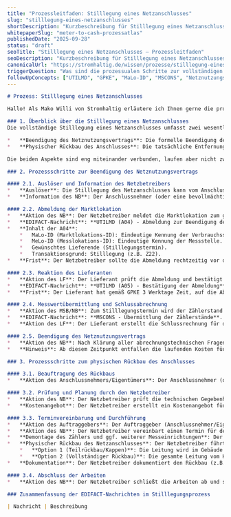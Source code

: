 ```yaml
---
title: "Prozessleitfaden: Stilllegung eines Netzanschlusses"
slug: "stilllegung-eines-netzanschlusses"
shortDescription: "Kurzbeschreibung für Stilllegung eines Netzanschlusses."
whitepaperSlug: "meter-to-cash-prozessatlas"
publishedDate: "2025-09-28"
status: "draft"
seoTitle: "Stilllegung eines Netzanschlusses – Prozessleitfaden"
seoDescription: "Kurzbeschreibung für Stilllegung eines Netzanschlusses."
canonicalUrl: "https://stromhaltig.de/wissen/prozesse/stilllegung-eines-netzanschlusses"
triggerQuestion: "Was sind die prozessualen Schritte zur vollständigen Stilllegung eines Netzanschlusses? Unterscheide dabei zwischen der Beendigung des Netznutzungsvertrags und dem physischen Rückbau des Anschlusses."
followUpConcepts: ["UTILMD", "GPKE", "MaLo-ID", "MSCONS", "Netznutzungsvertrag"]
---
```

```markdown
# Prozess: Stilllegung eines Netzanschlusses

Hallo! Als Mako Willi von Stromhaltig erläutere ich Ihnen gerne die prozessualen Schritte zur vollständigen Stilllegung eines Netzanschlusses, unterteilt in die Beendigung des Netznutzungsvertrags und den physischen Rückbau des Anschlusses.

### 1. Überblick über die Stilllegung eines Netzanschlusses
Die vollständige Stilllegung eines Netzanschlusses umfasst zwei wesentliche Aspekte:

*   **Beendigung des Netznutzungsvertrags**: Die formelle Beendigung des Vertragsverhältnisses zwischen dem Anschlussnehmer (Kunde) und dem Netzbetreiber (NB). Dies beinhaltet die Abmeldung der Marktlokation, die Klärung aller abrechnungstechnischen Fragen und die finale Abmeldung des Anschlusses im System des Netzbetreibers.
*   **Physischer Rückbau des Anschlusses**: Die tatsächliche Entfernung der physischen Verbindung zum Strom- oder Gasnetz. Dies kann die Entfernung des Zählers, die Kappe der Leitung oder die vollständige Demontage des Anschlusses umfassen.

Die beiden Aspekte sind eng miteinander verbunden, laufen aber nicht zwingend parallel ab. Die Beendigung des Netznutzungsvertrags ist in der Regel die Voraussetzung für den physischen Rückbau, kann aber auch zeitlich davon entkoppelt sein.

### 2. Prozessschritte zur Beendigung des Netznutzungsvertrags

#### 2.1. Auslöser und Information des Netzbetreibers
*   **Auslöser**: Die Stilllegung des Netzanschlusses kann vom Anschlussnehmer (z.B. bei Abriss eines Gebäudes), vom Grundstückseigentümer oder vom Lieferanten (in bestimmten Fällen) initiiert werden.
*   **Information des NB**: Der Anschlussnehmer (oder eine bevollmächtigte Person) informiert den Netzbetreiber schriftlich über den gewünschten Termin der Stilllegung. Dabei werden die MaLo-ID, Zählernummer und der Grund für die Stilllegung angegeben. Es ist wichtig, dem NB mitzuteilen, ob auch ein physischer Rückbau des Anschlusses gewünscht ist.

#### 2.2. Abmeldung der Marktlokation
*   **Aktion des NB**: Der Netzbetreiber meldet die Marktlokation zum gewünschten Stilllegungstermin ab.
*   **EDIFACT-Nachricht**: **UTILMD (A04) - Abmeldung zur Beendigung der Netznutzung**. Diese Nachricht wird an den aktuell zuständigen Lieferanten (LF) gesendet.
*   **Inhalt der A04**:
    *   MaLo-ID (Marktlokations-ID): Eindeutige Kennung der Verbrauchsstelle.
    *   MeLo-ID (Messlokations-ID): Eindeutige Kennung der Messstelle.
    *   Gewünschtes Lieferende (Stilllegungstermin).
    *   Transaktionsgrund: Stilllegung (z.B. Z22).
*   **Frist**: Der Netzbetreiber sollte die Abmeldung rechtzeitig vor dem Stilllegungstermin versenden.

#### 2.3. Reaktion des Lieferanten
*   **Aktion des LF**: Der Lieferant prüft die Abmeldung und bestätigt diese gegenüber dem Netzbetreiber.
*   **EDIFACT-Nachricht**: **UTILMD (A05) - Bestätigung der Abmeldung**. Alternativ: **UTILMD (A99) - Ablehnung der Abmeldung**
*   **Frist**: Der Lieferant hat gemäß GPKE 3 Werktage Zeit, auf die Abmeldung zu reagieren.

#### 2.4. Messwertübermittlung und Schlussabrechnung
*   **Aktion des MSB/NB**: Zum Stilllegungstermin wird der Zählerstand erfasst (entweder durch Ablesung, Kundenmitteilung oder Schätzung).
*   **EDIFACT-Nachricht**: **MSCONS - Übermittlung der Zählerstände**. Der Netzbetreiber übermittelt die Zählerstände an den Lieferanten.
*   **Aktion des LF**: Der Lieferant erstellt die Schlussrechnung für den Kunden.

#### 2.5. Beendigung des Netznutzungsvertrags
*   **Aktion des NB**: Nach Klärung aller abrechnungstechnischen Fragen (Netznutzungsabrechnung mit dem Lieferanten) wird der Netznutzungsvertrag formell beendet. Der Netzbetreiber stellt dem Anschlussnehmer eine **Bestätigung über die Stilllegung** aus.
*   **Hinweis**: Ab diesem Zeitpunkt entfallen die laufenden Kosten für den Netzanschluss.

### 3. Prozessschritte zum physischen Rückbau des Anschlusses

#### 3.1. Beauftragung des Rückbaus
*   **Aktion des Anschlussnehmers/Eigentümers**: Der Anschlussnehmer (oder der Grundstückseigentümer, falls abweichend) beauftragt den Netzbetreiber explizit mit dem physischen Rückbau des Netzanschlusses. Dies kann im Rahmen der Stilllegung (gleichzeitig mit der Information über die Stilllegung) oder auch zu einem späteren Zeitpunkt erfolgen.

#### 3.2. Prüfung und Planung durch den Netzbetreiber
*   **Aktion des NB**: Der Netzbetreiber prüft die technischen Gegebenheiten vor Ort und plant den Rückbau. Dies kann eine Ortsbesichtigung erfordern. Er prüft auch, ob Genehmigungen (z.B. von der Kommune für Arbeiten im öffentlichen Raum) erforderlich sind.
*   **Kostenangebot**: Der Netzbetreiber erstellt ein Kostenangebot für den Rückbau und übermittelt dieses an den Auftraggeber.

#### 3.3. Terminvereinbarung und Durchführung
*   **Aktion des Auftraggebers**: Der Auftraggeber (Anschlussnehmer/Eigentümer) erteilt dem Netzbetreiber den Auftrag zum Rückbau auf Basis des Kostenangebots.
*   **Aktion des NB**: Der Netzbetreiber vereinbart einen Termin für den Rückbau und führt diesen durch.
*   **Demontage des Zählers und ggf. weiterer Messeinrichtungen**: Der Messstellenbetreiber (oder der Netzbetreiber, wenn er auch MSB ist) demontiert den Zähler und ggf. weitere Messeinrichtungen (z.B. Wandler).
*   **Physischer Rückbau des Netzanschlusses**: Der Netzbetreiber führt den physischen Rückbau des Netzanschlusses durch. Die genauen Maßnahmen hängen von den örtlichen Gegebenheiten und den Wünschen des Anschlussnehmers ab. Es gibt verschiedene Optionen:
    *   **Option 1 (Teilrückbau/Kappen)**: Die Leitung wird im Gebäude gekappt und gesichert (z.B. mit einer Isolierkappe). Der Rest der Leitung verbleibt im Erdreich. Dies ist die kostengünstigste Variante.
    *   **Option 2 (Vollständiger Rückbau)**: Die gesamte Leitung vom Hausanschlusskasten bis zum Hauptverteiler im Netz wird entfernt. Dies ist aufwändiger und teurer, stellt aber sicher, dass der Anschluss vollständig entfernt ist.
*   **Dokumentation**: Der Netzbetreiber dokumentiert den Rückbau (z.B. mit Fotos).

#### 3.4. Abschluss der Arbeiten
*   **Aktion des NB**: Der Netzbetreiber schließt die Arbeiten ab und stellt dem Auftraggeber eine Rechnung.

### Zusammenfassung der EDIFACT-Nachrichten im Stilllegungsprozess

| Nachricht | Beschreibung                                                              | Absender | Empfänger | Zweck                                                                                                                                                                                                                                                                                                                                                                                                                                                                                                                                                                                                                                                                                                                                                                                                                                                                                                                                                                                                                                                                                                                                                                                                                                                                                                                                                                                                                                                                                                                                                                                                                                                                                                                                                                                                                                                                                                                                                                                                                                                                                                                                                                                                                                                                                                                                                                                                                                                                                                                                                                                                                                                                                                                                                                                                                                                                                                                                                                                                                                                                                                                                                                                                                                                                                                                                                                                                                                                                                                                                                                                                                                                                                                                                                                                                                                                                                                                                                                                                                                                                                                                                                                                                                                                                                                                                                                                                                                                                                                                                                                                                                                                                                                                                                                                                                                                                                                                                                                                                                                                                                                                                                                                                                                                                                                                                                                                                                                                                                                                                                                                                                                                                                                                                                                                                                                                                                                                                                                                                                                                                                                                                                                                                                                                                                                                                                                                                                                                                                                                                                                                                                                                                                                                                                                                                                                                                                                                                                                                                                                                                                                                                                                                                                                                                                                                                                                                                                                                                                                                                                                                                                                                                                                                                                                                                                                                                                                                                                                                                                                                                                                                                                                                                                                                                                                                                                                                                                                                                                                                                                                                                                                                                                                                                                                                                                                                                                                                                                                                                                                                                                                                                                                                                                                                                                                                                                                                                                                                                                                                                                                                                                                                                                                                                                                                                                                                                                                                                                                                                                                                                                                                                                                                                                                                                                                                                                                                                                                                                                                                                                                                                                                                                                                                                                                                                                                                                                                                                                                                                                                                                                                                                                                                                                                                                                                                                                                                                                                                                                                                                                                                                                                                                                                                                                                                                                                                                                                                                                                                                                                                                                                                                                                                                                                                                                                                                                                                                                                                                                                                                                                                                                                                                                                                                                                                                                                                                                                                                                                                                                                                                                                                                                                                                                                                                                                                                                                                                                                                                                                                                                                                                                                                                                                                                                                                                                                                                                                                                                                                                                                                                                                                                                                                                                                                                                                                                                                                                                                                                                                                                                                                                                                                                                                                                                                                                                                                                                                                                                                                                                                                                                                                                                                                                                                                                                                                                                                                                                                                                                                                                                                                                                                                                                                                                                                                                                                                                                                                                                                                                                                                                                                                                                                                                                                                                                                                                                                                                                                                                                                                                                                                                                                                                                                                                                                                                                                                                                                                                                                                                                                                                                                                                                                                                                                                                                                                                                                                                                                                                                                                                                                                                                                                                                                                                                                                                                                                                                                                                                                                                                                                                                                                                                                                                                                                                                                                                                                                                                                                                                                                                                                                                                                                                                                                                                                                                                                                                                                                                                                                                                                                                                                                                                                                                                                                                                                                                                                                                                                                                                                                                                                                                                                                                                                                                                                                                                                                                                                                                                                                                                                                                                                                                                                                                                                                                                                                                                                                                                                                                                                                                                                                                                                                                                                                                                                                                                                                                                                                                                                                                                                                                                                                                                                                                                                                                                                                                                                                                                                                                                                                                                                                                                                                                                                                                                                                                                                                                                                                                                                                                                                                                                                                                                                                                                                                                                                                                                                                                                                                                                                                                                                                                                                                                                                                                                                                                                                                                                                                                                                                                                                                                                                                                                                                                                                                                                                                                                                                                                                                                                                                                                                                                                                                                                                                                                                                                                                                                                                                                                                                                                                                                                                                                                                                                                                                                                                                                                                                                                                                                                                                                                                                                                                                                                                                                                                                                                                                                                                                                                                                                                                                                                                                                                                                                                                                                                                                                                                                                                                                                                                                                                                                                                                                                                                                                                                                                                                                                                                                                                                                                                                                                                                                                                                                                                                                                                                                                                                                                                                                                                                                                                                                                                                                                                                                                                                                                                                                                                                                                                                                                                                                                                                                                                                                                                                                                                                                                                                                                                                                                                                                                                                                                                                                                                                                                                                                                                                                                                                                                                                                                                                                                                                                                                                                                                                                                                                                                                                                                                                                                                                                                                                                                                                                                                                                                                                                                                                                                                                                                                                                                                                                                                                                                                                                                                                                                                                                                                                                                                                                                                                                                                                                                                                                                                                                                                                                                                                                                                                                                                                                                                                                                                                                                                                                                                                                                                                                                                                                                                                                                                                                                                                                                                                                                                                                                                                                                                                                                                                                                                                                                                                                                                                                                                                                                                                                                                                                                                                                                                                                                                                                                                                                                                                                                                                                                                                                                                                                                                                                                                                                                                                                                                                                                                                                                                                                                                                                                                                                                                                                                                                                                                                                                                                                                                                                                                                                                                                                                                                                                                                                                                                                                                                                                                                                                                                                                                                                                                                                                                                                                                                                                                                                                                                                                                                                                                                                                                                                                                                                                                                                                                                                                                                                                                                                                                                                                                                                                                                                                                                                                                                                                                                                                                                                                                                                                                                                                                                                                                                                                                                                                                                                                                                                                                                                                                                                                                                                                                                                                                                                                                                                                                                                                                                                                                                                                                                                                                                                                                                                                                                                                                                                                                                                                                                                                                                                                                                                                                                                                                                                                                                                                                                                                                                                                                                                                                                                                                                                                                                                                                                                                                                                                                                                                                                                                                                                                                                                                                                                                                                                                                                                                                                                                                                                                                                                                                                                                                                                                                                                                                                                                                                                                                                                                                                                                                                                                                                                                                                                                                                                                                                                                                                                                                                                                                                                                                                                                                                                                                                                                                                                                                                                                                                                                                                                                                                                                                                                                                                                                                                                                                                                                                                                                                                                                                                                                                                                                                                                                                                                                                                                                                                                                                                                                                                                                                                                                                                                                                                                                                                                                                                                                                                                                                                                                                                                                                                                                                                                                                                                                                                                                                                                                                                                                                                                                                                                                                                                                                                                                                                                                                                                                                                                                                                                                                                                                                                                                                                                                                                                                                                                                                                                                                                                                                                                                                                                                                                                                                                                                                                                                                                                                                                                                                                                                                                                                                                                                                                                                                                                                                                                                                                                                                                                                                                                                                                                                                                                                                                                                                                                                                                                                                                                                                                                                                                                                                                                                                                                                                                                                                                                                                                                                                                                                                                                                                                                                                                                                                                                                                                                                                                                                                                                                                                                                                                                                                                                                                                                                                                                                                                                                                                                                                                                                                                                                                                                                                                                                                                                                                                                                                                                                                                                                                                                                                                                                                                                                                                                                                                                                                                                                                                                                                                                                                                                                                                                                                                                                                                                                                                                                                                                                                                                                                                                                                                                                                                                                                                                                                                                                                                                                                                                                                                                                                                                                                                                                                                                                                                                                                                                                                                                                                                                                                                                                                                                                                                                                                                                                                                                                                                                                                                                                                                                                                                                                                                                                                                                                                                                                                                                                                                                                                                                                                                                                                                                                                                                                                                                                                                                                                                                                                                                                                                                                                                                                                                                                                                                                                                                                                                                                                                                                                                                                                                                                                                                                                                                                                                                                                                                                                                                                                                                                                                                                                                                                                                                                                                                                                                                                                                                                                                                                                                                                                                                                                                                                                                                                                                                                                                                                                                                                                                                                                                                                                                                                                                                                                                                                                                                                                                                                                                                                                                                                                                                                                                                                                                                                                                                                                                                                                                                                                                                                                                                                                                                                                                                                                                                                                                                                                                                                                                                                                                                                                                                                                                                                                                                                                                                                                                                                                                                                                                                                                                                                                                                                                                                                                                                                                                                                                                                                                                                                                                                                                                                                                                                                                                                                                                                                                                                                                                                                                                                                                                                                                                                                                                                                                                                                                                                                                                                                                                                                                                                                                                                                                                                                                                                                                                                                                                                                                                                                                                                                                                                                                                                                                                                                                                                                                                                                                                                                                                                                                                                                                                                                                                                                                                                                                                                                                                                                                                                                                                                                                                                                                                                                                                                                                                                                                                                                                                                                                                                                                                                                                                                                                                                                                                                                                                                                                                                                                                                                                                                                                                                                                                                                                                                                                                                                                                                                                                                                                                                                                                                                                                                                                                                                                                                                                                                                                                                                                                                                                                                                                                                                                                                                                                                                                                                                                                                                                                                                                                                                                                                                                                                                                                                                                                                                                                                                                                                                                                                                                                                                                                                                                                                                                                                                                                                                                                                                                                                                                                                                                                                                                                                                                                                                                                                                                                                                                                                                                                                                                                                                                                                                                                                                                                                                                                                                                                                                                                                                                                                                                                                                                                                                                                                                                                                                                                                                                                                                                                                                                                                                                                                                                                                                                                                                                                                                                                                                                                                                                                                                                                                                                                                                                                                                                                                                                                                                                                                                                                                                                                                                                                                                                                                                                                                                                                                                                                                                                                                                                                                                                                                                                                                                                                                                                                                                                                                                                                                                                                                                                                                                                                                                                                                                                                                                                                                                                                                                                                                                                                                                                                                                                                                                                                                                                                                                                                                                                                                                                                                                                                                                                                                                                                                                                                                                                                                                                                                                                                                                                                                                                                                                                                                                                                                                                                                                                                                                                                                                                                                                                                                                                                                                                                                                                                                                                                                                                                                                                                                                                                                                                                                                                                                                                                                                                                                                                                                                                                                                                                                                                                                                                                                                                                                                                                                                                                                                                                                                                                                                                                                                                                                                                                                                                                                                                                                                                                                                                                                                                                                                                                                                                                                                                                                                                                                                                                                                                                                                                                                                                                                                                                                                                                                                                                                                                                                                                                                                                                                                                                                                                                                                                                                                                                                                                                                                                                                                                                                                                                                                                                                                                                                                                                                                                                                                                                                                                                                                                                                                                                                                                                                                                                                                                                                                                                                                                                                                                                                                                                                                                                                                                                                                                                                                                                                                                                                                                                                                                                                                                                                                                                                                                                                                                                                                                                                                                                                                                                                                                                                                                                                                                                                                                                                                                                                                                                                                                                                                                                                                                                                                                                                                                                                                                                                                                                                                                                                                                                                                                                                                                                                                                                                                                                                                                                                                                                                                                                                                                                                                                                                                                                                                                                                                                                                                                                                                                                                                                                                                                              
```
